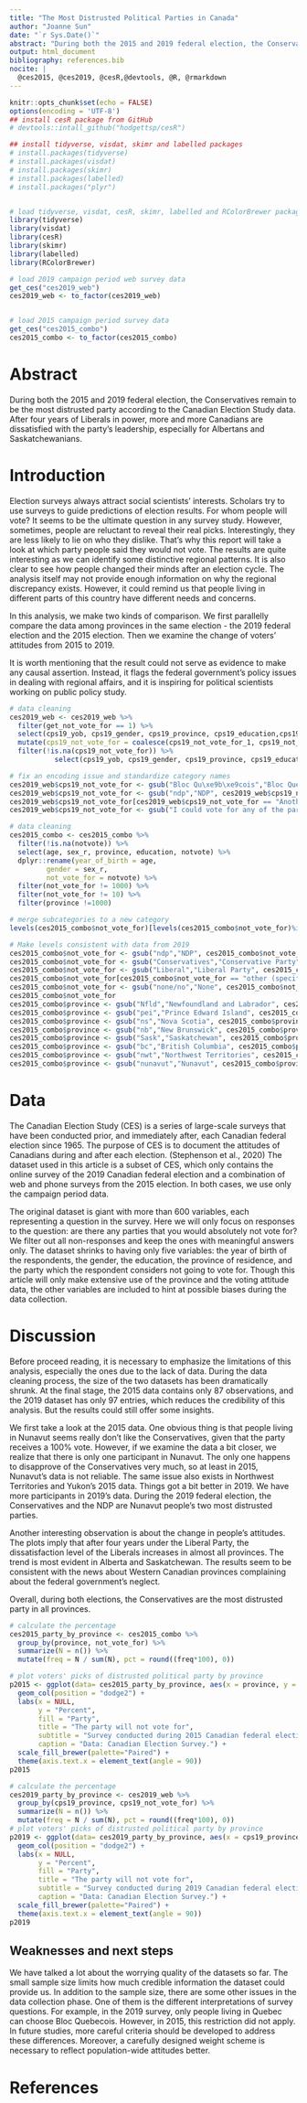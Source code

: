 ```yaml
---
title: "The Most Distrusted Political Parties in Canada"
author: "Joanne Sun"
date: "`r Sys.Date()`"
abstract: "During both the 2015 and 2019 federal election, the Conservatives remain to be the most distrusted party according to the Canadian Election Study data. After four years of Liberals in power, more and more Canadians are dissatisfied with the party's leadership, especially for Albertans and Saskatchewanians."
output: html_document
bibliography: references.bib
nocite: | 
  @ces2015, @ces2019, @cesR,@devtools, @R, @rmarkdown
---
```


```r
knitr::opts_chunk$set(echo = FALSE)
options(encoding = 'UTF-8')
## install cesR package from GitHub
# devtools::intall_github("hodgettsp/cesR")

## install tidyverse, visdat, skimr and labelled packages
# install.packages(tidyverse)
# install.packages(visdat)
# install.packages(skimr)
# install.packages(labelled)
# install.packages("plyr")


# load tidyverse, visdat, cesR, skimr, labelled and RColorBrewer packages
library(tidyverse)
library(visdat)
library(cesR)
library(skimr)
library(labelled)
library(RColorBrewer)

# load 2019 campaign period web survey data
get_ces("ces2019_web")
ces2019_web <- to_factor(ces2019_web)


# load 2015 campaign period survey data
get_ces("ces2015_combo")
ces2015_combo <- to_factor(ces2015_combo)


```

# Abstract

During both the 2015 and 2019 federal election, the Conservatives remain to be the most distrusted party according to the Canadian Election Study data. After four years of Liberals in power, more and more Canadians are dissatisfied with the party's leadership, especially for Albertans and Saskatchewanians.

# Introduction

Election surveys always attract social scientists' interests. Scholars try to use surveys to guide predictions of election results. For whom people will vote? It seems to be the ultimate question in any survey study. However, sometimes, people are reluctant to reveal their real picks. Interestingly, they are less likely to lie on who they dislike. That's why this report will take a look at which party people said they would not vote. The results are quite interesting as we can identify some distinctive regional patterns. It is also clear to see how people changed their minds after an election cycle.  The analysis itself may not provide enough information on why the regional discrepancy exists. However, it could remind us that people living in different parts of this country have different needs and concerns. 

In this analysis, we make two kinds of comparison. We first parallelly compare the data among provinces in the same election - the 2019 federal election and the 2015 election. Then we examine the change of voters' attitudes from 2015 to 2019. 

It is worth mentioning that the result could not serve as evidence to make any causal assertion. Instead, it flags the federal government's policy issues in dealing with regional affairs, and it is inspiring for political scientists working on public policy study. 

```r
# data cleaning
ces2019_web <- ces2019_web %>% 
  filter(get_not_vote_for == 1) %>% 
  select(cps19_yob, cps19_gender, cps19_province, cps19_education,cps19_not_vote_for_1, cps19_not_vote_for_2, cps19_not_vote_for_3, cps19_not_vote_for_4, cps19_not_vote_for_5, cps19_not_vote_for_6, cps19_not_vote_for_7, cps19_not_vote_for_8, cps19_not_vote_for_9) %>% 
  mutate(cps19_not_vote_for = coalesce(cps19_not_vote_for_1, cps19_not_vote_for_2, cps19_not_vote_for_3, cps19_not_vote_for_4, cps19_not_vote_for_5, cps19_not_vote_for_6, cps19_not_vote_for_7, cps19_not_vote_for_8, cps19_not_vote_for_9)) %>%
  filter(!is.na(cps19_not_vote_for)) %>% 
           select(cps19_yob, cps19_gender, cps19_province, cps19_education,cps19_not_vote_for)

# fix an encoding issue and standardize category names
ces2019_web$cps19_not_vote_for <- gsub("Bloc Qu\xe9b\xe9cois","Bloc Quebecois", ces2019_web$cps19_not_vote_for)
ces2019_web$cps19_not_vote_for <- gsub("ndp","NDP", ces2019_web$cps19_not_vote_for)
ces2019_web$cps19_not_vote_for[ces2019_web$cps19_not_vote_for == "Another party (please specify)"] <- "Other"
ces2019_web$cps19_not_vote_for <- gsub("I could vote for any of the parties","None", ces2019_web$cps19_not_vote_for)

# data cleaning 
ces2015_combo <- ces2015_combo %>% 
  filter(!is.na(notvote)) %>% 
  select(age, sex_r, province, education, notvote) %>% 
  dplyr::rename(year_of_birth = age, 
         gender = sex_r, 
         not_vote_for = notvote) %>% 
  filter(not_vote_for != 1000) %>%
  filter(not_vote_for != 10) %>%
  filter(province !=1000)

# merge subcategories to a new category
levels(ces2015_combo$not_vote_for)[levels(ces2015_combo$not_vote_for)%in%c("don't know\\undecided","refused","will spoil ballot", "Don't know/ Prefer no to answer")] <- "Don't know/ Prefer no to answer"

# Make levels consistent with data from 2019
ces2015_combo$not_vote_for <- gsub("ndp","NDP", ces2015_combo$not_vote_for)
ces2015_combo$not_vote_for <- gsub("Conservatives","Conservative Party", ces2015_combo$not_vote_for)
ces2015_combo$not_vote_for <- gsub("Liberal","Liberal Party", ces2015_combo$not_vote_for)
ces2015_combo$not_vote_for[ces2015_combo$not_vote_for == "other (specify)"] <- "Other"
ces2015_combo$not_vote_for <- gsub("none/no","None", ces2015_combo$not_vote_for)
ces2015_combo$not_vote_for
ces2015_combo$province <- gsub("Nfld","Newfoundland and Labrador", ces2015_combo$province)
ces2015_combo$province <- gsub("pei","Prince Edward Island", ces2015_combo$province)
ces2015_combo$province <- gsub("ns","Nova Scotia", ces2015_combo$province)
ces2015_combo$province <- gsub("nb","New Brunswick", ces2015_combo$province)
ces2015_combo$province <- gsub("Sask","Saskatchewan", ces2015_combo$province)
ces2015_combo$province <- gsub("bc","British Columbia", ces2015_combo$province)
ces2015_combo$province <- gsub("nwt","Northwest Territories", ces2015_combo$province)
ces2015_combo$province <- gsub("nunavut","Nunavut", ces2015_combo$province)

```


# Data

The Canadian Election Study (CES) is a series of large-scale surveys that have been conducted prior, and immediately after, each Canadian federal election since 1965. The purpose of CES is to document the attitudes of Canadians during and after each election. (Stephenson et al., 2020) The dataset used in this article is a subset of CES, which only contains the online survey of the 2019 Canadian federal election and a combination of web and phone surveys from the 2015 election. In both cases, we use only the campaign period data. 

The original dataset is giant with more than 600 variables, each representing a question in the survey. Here we will only focus on responses to the question: are there any parties that you would absolutely not vote for? We filter out all non-responses and keep the ones with meaningful answers only. The dataset shrinks to having only five variables:  the year of birth of the respondents, the gender, the education, the province of residence, and the party which the respondent considers not going to vote for. Though this article will only make extensive use of the province and the voting attitude data, the other variables are included to hint at possible biases during the data collection. 


# Discussion

Before proceed reading, it is necessary to emphasize the limitations of this analysis, especially the ones due to the lack of data. During the data cleaning process, the size of the two datasets has been dramatically shrunk. At the final stage, the 2015 data contains only 87 observations, and the 2019 dataset has only 97 entries, which reduces the credibility of this analysis. But the results could still offer some insights. 

We first take a look at the 2015 data. One obvious thing is that people living in Nunavut seems really don't like the Conservatives, given that the party receives a 100% vote. However, if we examine the data a bit closer, we realize that there is only one participant in Nunavut. The only one happens to disapprove of the Conservatives very much, so at least in 2015, Nunavut's data is not reliable. The same issue also exists in Northwest Territories and Yukon's 2015 data. Things got a bit better in 2019. We have more participants in 2019's data. During the 2019 federal election, the Conservatives and the NDP are Nunavut people's two most distrusted parties. 

Another interesting observation is about the change in people's attitudes. The plots imply that after four years under the Liberal Party, the dissatisfaction level of the Liberals increases in almost all provinces. The trend is most evident in Alberta and Saskatchewan. The results seem to be consistent with the news about Western Canadian provinces complaining about the federal government's neglect. 

Overall, during both elections, the Conservatives are the most distrusted party in all provinces. 




```r

# calculate the percentage 
ces2015_party_by_province <- ces2015_combo %>% 
  group_by(province, not_vote_for) %>% 
  summarize(N = n()) %>% 
  mutate(freq = N / sum(N), pct = round((freq*100), 0))

# plot voters' picks of distrusted political party by province
p2015 <- ggplot(data= ces2015_party_by_province, aes(x = province, y = pct, fill = not_vote_for)) +
  geom_col(position = "dodge2") +
  labs(x = NULL,
       y = "Percent",
       fill = "Party",
       title = "The party will not vote for",
       subtitle = "Survey conducted during 2015 Canadian federal election",
       caption = "Data: Canadian Election Survey.") + 
  scale_fill_brewer(palette="Paired") +
  theme(axis.text.x = element_text(angle = 90))
p2015

```

```r

# calculate the percentage 
ces2019_party_by_province <- ces2019_web %>% 
  group_by(cps19_province, cps19_not_vote_for) %>% 
  summarize(N = n()) %>% 
  mutate(freq = N / sum(N), pct = round((freq*100), 0))
# plot voters' picks of distrusted political party by province
p2019 <- ggplot(data= ces2019_party_by_province, aes(x = cps19_province, y = pct, fill = cps19_not_vote_for)) +
  geom_col(position = "dodge2") +
  labs(x = NULL,
       y = "Percent",
       fill = "Party",
       title = "The party will not vote for",
       subtitle = "Survey conducted during 2019 Canadian federal election",
       caption = "Data: Canadian Election Survey.") + 
  scale_fill_brewer(palette="Paired") +
  theme(axis.text.x = element_text(angle = 90))
p2019
```


## Weaknesses and next steps

We have talked a lot about the worrying quality of the datasets so far. The small sample size limits how much credible information the dataset could provide us. In addition to the sample size, there are some other issues in the data collection phase. One of them is the different interpretations of survey questions. For example, in the 2019 survey, only people living in Quebec can choose Bloc Quebecois. However, in 2015, this restriction did not apply. In future studies, more careful criteria should be developed to address these differences. Moreover, a carefully designed weight scheme is necessary to reflect population-wide attitudes better. 






# References
